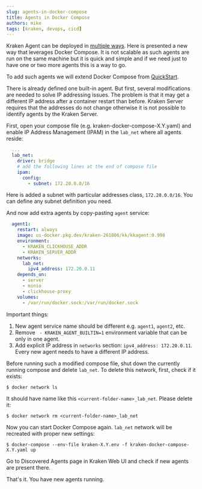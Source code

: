 ```yaml
---
slug: agents-in-docker-compose
title: Agents in Docker Compose
authors: mike
tags: [kraken, devops, cicd]
---
```




Kraken Agent can be deployed in [multiple ways](/docs/agents). Here is
presented a new way that leverages Docker Compose. It is not scalable as
such agents are run on the same machine but it is quick and simple and
if we need just to have one or two more agents this is a way to go.

<!--truncate-->

To add such agents we will extend Docker Compose from
[QuickStart](/docs/quick-start).

There is already defined one built-in agent. But first, several
modifications are needed to solve IP addressing issues. The problem is
that it may get a different IP address after a container restart than
before. Kraken Server requires that the addresses do not change
otherwise it is not possible to identify agents by the Kraken Server.

First, open your compose file (e.g. kraken-docker-compose-X.Y.yaml)
and enable IP Address Management (IPAM) in the `lab_net` where all
agents reside:

```yaml
  ...
  lab_net:
    driver: bridge
    # add the following lines at the end of compose file
    ipam:
      config:
        - subnet: 172.20.0.0/16
```

Here is added a subnet with particular addresses class,
`172.20.0.0/16`. You can define any subnet definition you need.

And now add extra agents by copy-pasting `agent` service:

```yaml
  agent1:
    restart: always
    image: us-docker.pkg.dev/kraken-261806/kk/kkagent:0.998
    environment:
      - KRAKEN_CLICKHOUSE_ADDR
      - KRAKEN_SERVER_ADDR
    networks:
      lab_net:
        ipv4_address: 172.20.0.11
    depends_on:
      - server
      - minio
      - clickhouse-proxy
    volumes:
      - /var/run/docker.sock:/var/run/docker.sock
```

Important things:

1. New agent service name should be different e.g. `agent1`, `agent2`, etc.
2. Remove ` - KRAKEN_AGENT_BUILTIN=1` environment variable that can be only in one agent.
3. Add explicit IP address in `networks` section: `ipv4_address: 172.20.0.11`.
  Every new agent needs to have a different IP address.

Before running such a modified compose file, shut down the currently
running compose and delete `lab_net`.  To delete this network, first,
check if it exists:

```console
$ docker network ls
```

It should have name like this `<current-folder-name>_lab_net`. Please delete it:

```console
$ docker network rm <current-folder-name>_lab_net
```

Now you can start Docker Compose again. `lab_net` network will be
recreated with proper new settings:

```console
$ docker-compose --env-file kraken-X.Y.env -f kraken-docker-compose-X.Y.yaml up
```

Go to Discovered Agents page in Kraken Web UI and check if new agents
are present there.

That's it. You have new agents running.
